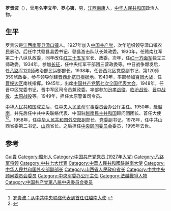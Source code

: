 {{Infobox_officeholder
| name = 罗贵波
| image name = 罗贵波.jpg
| width = 150px
| now = 中华人民共和国山西省省长
| period =
| Sex = 男 
| party = {{CPC}}
| Native place =[[江西|江西]][[南康县|南康县]][[潭口镇|潭口镇]]
| date of birth = 1907年
| date of death = 1995年
| place of birth ={{CHN}}[[江西|江西]][[南康县|南康县]][[潭口镇|潭口镇]]
| place of death = 
| educate =
| past = 
}}
'''罗贵波'''（{{bd|1907年||1995年|catIdx=Luo羅}}），曾用名'''李文华'''、'''罗心夷'''，男，[[江西|江西]][[南康县|南康]]人，[[中华人民共和国|中华人民共和国]]政治人物。

== 生平 ==
罗贵波是[[江西|江西]][[南康县|南康县]][[潭口镇|潭口镇]]人。1927年加入[[中国共产党|中国共产党]]，次年组织领导潭口镇农民暴动。后任中共赣县县委书记、赣县游击队队长兼政委。1930年，任赣南红军第二十八纵队政委，同年改任[[红三十五军|红三十五军]]军长、政委。次年，任[[红一方面军|红一方面军]]独立三师政委。1934年，参加[[长征|长征]]，任中央红军干部团三营政委等。中日战争爆发后，任[[八路军|八路军]][[120师|120师]]政治部民运部部长。1938年，任晋西北区党委副书记、第120师359旅政委，参与领导创建[[晋西北抗日根据地|晋西北抗日根据地]]。1940年，率部参加[[百团大战|百团大战]]，任[[晋绥边区|晋绥边区]]南线指挥。1945年，出席[[中国共产党第七次全国代表大会|中国共产党第七次全国代表大会]]。1948年，任晋中区党委书记，晋中军区司令员兼政委。率部参加[[汾孝战役|汾孝战役]]、[[临汾战役|临汾战役]]、[[晋中战役|晋中战役]]、[[太原战役|太原战役]]等。1949年，担任太原警备司令员。

[[中华人民共和国|中华人民共和国]]成立后，任[[中央人民革命军事委员会|中央人民革命军事委员会]]办公厅主任。1950年，赴[[越南|越南]]，并先后任中共中央联络代表、中国驻[[越南民主共和国|越南民主共和国]]顾问团团长、首任大使<ref>[http://www.qikan.com.cn/ArticlePart.aspx?titleid=dsbl20041203 罗贵波：从中共中央联络代表到首任驻越南大使] {{webarchive|url=https://web.archive.org/web/20160301034451/http://www.qikan.com.cn/ArticlePart.aspx?titleid=dsbl20041203 |date=2016-03-01 }}</ref><ref>{{cite web|author=中华人民共和国外交部|title=中国驻越南历任大使|url=http://www.mfa.gov.cn/chn/pds/ziliao/wjrw/2167/2168/t9149.htm|publisher=中华人民共和国外交部|accessdate=2012-03-07}}</ref>。1958年，任[[中华人民共和国外交部|中华人民共和国外交部]]副部长、党委副书记。1978年，任中共山西省委第二书记、[[山西|山西]]省长。之后担任[[中央顾问委员会|中央顾问委员会]]委员，1995年去世。

== 参考 ==
{{reflist}}
{{start box}}
{{s-mil}}
{{succession box|首任|[[朱早观|朱早观]]|[[中央人民政府人民革命军事委员会|中央人民政府人民革命军事委员会]]办公厅主任|1949年11月-1950年1月}}
{{s-dip}}
{{succession box|首任|[[何伟_(外交官)|何伟]]|[[中国驻越南大使列表|中华人民共和国驻北越大使]]|1954年9月-1957年9月}}
{{end box}}

{{中华人民共和国山西省正职领导人|nocat}}
{{山西行政长官}}

{{Authority control}}
{{DEFAULTSORT:Luo罗}}
[[Category:罗姓|Gui貴]]
[[Category:贛州人|Category:贛州人]]
[[Category:中国共产党党员_(1927年入党)|Category:中国共产党党员 (1927年入党)]]
[[Category:八路军将领|Category:八路军将领]]
[[Category:中共七大代表|Category:中共七大代表]]
[[Category:中華人民共和國駐越南大使|Category:中華人民共和國駐越南大使]]
[[Category:中华人民共和国外交部副部长|Category:中华人民共和国外交部副部长]]
[[Category:山西省人民政府省长|Category:山西省人民政府省长]]
[[Category:中共中央顾问委员会委员|Category:中共中央顾问委员会委员]]
[[Category:中央军委办公厅主任|Category:中央军委办公厅主任]]
[[Category:法越戰爭人物|Category:法越戰爭人物]]
[[Category:中国共产党第八届中央委员会委员|Category:中国共产党第八届中央委员会委员]]